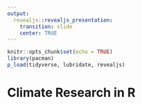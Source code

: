 ```yaml
---
output:
  revealjs::revealjs_presentation:
    transition: slide
    center: TRUE
---
```


```r
knitr::opts_chunk$set(echo = TRUE)
library(pacman)
p_load(tidyverse, lubridate, revealjs)
```

# Climate Research in R {data-background="snow.jpg"}




